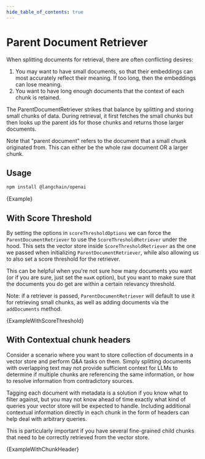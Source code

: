 ```yaml
---
hide_table_of_contents: true
---
```



# Parent Document Retriever

When splitting documents for retrieval, there are often conflicting desires:

1. You may want to have small documents, so that their embeddings can most accurately reflect their meaning. If too long, then the embeddings can lose meaning.
2. You want to have long enough documents that the context of each chunk is retained.

The ParentDocumentRetriever strikes that balance by splitting and storing small chunks of data. During retrieval, it first fetches the small chunks but then looks up the parent ids for those chunks and returns those larger documents.

Note that "parent document" refers to the document that a small chunk originated from. This can either be the whole raw document OR a larger chunk.

## Usage


<IntegrationInstallTooltip></IntegrationInstallTooltip>

```bash npm2yarn
npm install @langchain/openai
```

<CodeBlock language="typescript">{Example}</CodeBlock>

## With Score Threshold

By setting the options in `scoreThresholdOptions` we can force the `ParentDocumentRetriever` to use the `ScoreThresholdRetriever` under the hood.
This sets the vector store inside `ScoreThresholdRetriever` as the one we passed when initializing `ParentDocumentRetriever`, while also allowing us to also set a score threshold for the retriever.

This can be helpful when you're not sure how many documents you want (or if you are sure, just set the `maxK` option), but you want to make sure that the documents you do get are within a certain relevancy threshold.

Note: if a retriever is passed, `ParentDocumentRetriever` will default to use it for retrieving small chunks, as well as adding documents via the `addDocuments` method.

<CodeBlock language="typescript">{ExampleWithScoreThreshold}</CodeBlock>

## With Contextual chunk headers

Consider a scenario where you want to store collection of documents in a vector store and perform Q&A tasks on them. Simply splitting documents with overlapping text may not provide sufficient context for LLMs to determine if multiple chunks are referencing the same information, or how to resolve information from contradictory sources.

Tagging each document with metadata is a solution if you know what to filter against, but you may not know ahead of time exactly what kind of queries your vector store will be expected to handle. Including additional contextual information directly in each chunk in the form of headers can help deal with arbitrary queries.

This is particularly important if you have several fine-grained child chunks that need to be correctly retrieved from the vector store.

<CodeBlock language="typescript">{ExampleWithChunkHeader}</CodeBlock>
